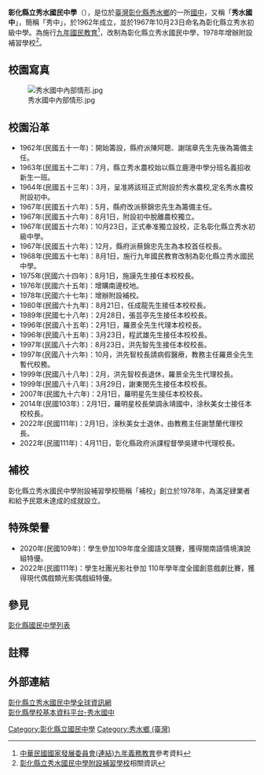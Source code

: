 {{Infobox School
|name           = 彰化縣立秀水國民中學
|other_name     = Changhua County Hsiushui Junior High School
|image          = [[File:Hsjh_logo.jpg|thumb]]
|established    = 1962年
|type           = 縣立國民中學
|district       = {{ROC-TW}}[[彰化縣|彰化縣]][[秀水鄉_(台灣)|秀水鄉]]
|grades         = 國一至國三
|principal      = 吳○○(課程督學、代理)
|students       = 普通班1026人<br>特教班47人<br>補校9人
|staff          = 122人
|website        = https://www.hsjh.chc.edu.tw
|area=21,041平方公尺|gender=男女兼收|address=504 彰化縣秀水鄉安東村中山路202號<br>No.202, Zhongshan Rd., Xiushui Township, Changhua County 504, Taiwan (R.O.C.)|number=04-7696031|fax=04-769-3048|coordinates={{Coord|24.035991|120.505322|display=inline,title}}|pushpin_map=Taiwan Changhua}}

'''彰化縣立秀水國民中學'''（{{Lang-en|Changhua County Hsiushui Junior High School}}），是位於[[臺灣|臺灣]][[彰化縣|彰化縣]][[秀水鄉_(台灣)|秀水鄉]]的一所[[國中|國中]]，又稱「'''秀水國中'''」，簡稱「秀中」，於1962年成立，並於1967年10月23日命名為彰化縣立秀水初級中學。為施行[[九年國民教育|九年國民教育]]<ref>[https://www.ndc.gov.tw/News_Content.aspx?n=01B17A05A9374683&sms=32ADE0CD4006BBE5&s=163D8EF422866B35  中華民國國家發展委員會(連結)][[九年義務教育|九年義務教育]]參考資料</ref>，改制為彰化縣立秀水國民中學，1978年增辦附設補習學校<ref>[http://www.hsjh.chc.edu.tw/index.php/completion-of-the-school-offic   彰化縣立秀水國民中學附設補習學校]相關資訊</ref>。

==校園寫真==
[[File:秀水國中內部情形.jpg|thumb]]
 

==校園沿革==
*1962年(民國五十一年)：開始籌設，縣府派陳阿聰、謝瑞章先生先後為籌備主任。
*1963年(民國五十二年)：7月，縣立秀水農校始以縣立鹿港中學分班名義招收新生一班。
*1964年(民國五十三年)：3月，呈准將該班正式附設於秀水農校,定名秀水農校附設初中。
*1967年(民國五十六年)：5月，縣府改派蔡錦忠先生為籌備主任。
*1967年(民國五十六年)：8月1日，附設初中脫離農校獨立。
*1967年(民國五十六年)：10月23日，正式奉准獨立設校，正名彰化縣立秀水初級中學。
*1967年(民國五十六年)：12月，縣府派蔡錦忠先生為本校首任校長。
*1968年(民國五十七年)：8月1日，施行九年國民教育改制為彰化縣立秀水國民中學。
*1975年(民國六十四年)：8月1日，施謨先生接任本校校長。
*1976年(民國六十五年)：增購南邊校地。
*1978年(民國六十七年)：增辦附設補校。
*1980年(民國六十九年)：8月21日，任成龍先生接任本校校長。
*1989年(民國七十八年)：2月28日，張芸亭先生接任本校校長。
*1996年(民國八十五年)：2月1日，羅景全先生代理本校校長。
*1996年(民國八十五年)：3月23日，程武雄先生接任本校校長。
*1997年(民國八十六年)：8月23日，洪先智先生接任本校校長。
*1997年(民國八十六年)：10月，洪先智校長請病假醫療，教務主任羅景全先生暫代校務。
*1999年(民國八十八年)：2月，洪先智校長退休，羅景全先生代理校長。
*1999年(民國八十八年)：3月29日，謝東閔先生接任本校校長。
*2007年(民國九十六年)：2月1日，羅明星先生接任本校校長。
*2014年(民國103年)：2月1日，羅明星校長榮調永靖國中，涂秋美女士接任本校校長。
*2022年(民國111年)：2月1日，涂秋美女士退休，由教務主任謝慧蘭代理校長。
*2022年(民國111年)：4月11日，彰化縣政府派課程督學吳建中代理校長。

==補校==
彰化縣立秀水國民中學附設補習學校簡稱「補校」創立於1978年，為滿足肄業者和給予民眾未達成的成就設立。

==特殊榮譽==
*2020年(民國109年)：學生參加109年度全國語文競賽，獲得閩南語情境演說組特優。
*2022年(民國111年)：學生社團光影社參加 110年學年度全國創意戲劇比賽，獲得現代偶戲類光影偶戲組特優。

==參見==
[[彰化縣國民中學列表|彰化縣國民中學列表]]

==註釋==
{{reflist}}

==外部連結==
[https://www.hsjh.chc.edu.tw/  彰化縣立秀水國民中學全球資訊網] {{Wayback|url=https://www.hsjh.chc.edu.tw/ |date=20220522230828 }}<br>[https://school.chc.edu.tw/user/basic/view/school/074522/  彰化縣學校基本資料平台-秀水國中] {{Wayback|url=https://school.chc.edu.tw/user/basic/view/school/074522/ |date=20220214072713 }}

{{彰化縣國民中小學}}

[[Category:彰化縣立國民中學|Category:彰化縣立國民中學]]
[[Category:秀水鄉_(臺灣)|Category:秀水鄉 (臺灣)]]